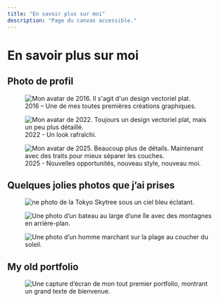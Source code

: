 ```yaml
---
title: "En savoir plus sur moi"
description: "Page du canvas accessible."
---
```


# En savoir plus sur moi

## Photo de profil

<figure>
  <Image
    src="https://5q44w9bzpv.ufs.sh/f/vqzvWuhpJmwXliqVsBCbbFRm7wShzYQZJ4WeOX8q02spPHKE"
    alt="Mon avatar de 2016. Il s'agit d'un design vectoriel plat."
  />
  <figcaption>
    2016 – Une de mes toutes premières créations graphiques.
  </figcaption>
</figure>

<figure>
  <Image
    src="https://5q44w9bzpv.ufs.sh/f/vqzvWuhpJmwX1wRGlfIRHdtW9MuSenZ7CN360Bwy8IpQijUb"
    alt="Mon avatar de 2022. Toujours un design vectoriel plat, mais un peu plus détaillé."
  />
  <figcaption>2022 - Un look rafraîchi.</figcaption>
</figure>

<figure>
  <Image
    src="https://5q44w9bzpv.ufs.sh/f/vqzvWuhpJmwXcbArxXFWPh3xNZjmzVMS5t9QDGin0YqvX2lw"
    alt="Mon avatar de 2025. Beaucoup plus de détails. Maintenant avec des traits pour mieux séparer les couches."
  />
  <figcaption>
    2025 - Nouvelles opportunités, nouveau style, nouveau moi.
  </figcaption>
</figure>

## Quelques jolies photos que j’ai prises

<figure>
  <Image
    src="https://5q44w9bzpv.ufs.sh/f/vqzvWuhpJmwX2zP6Isjab2JnoGdL156AWIvsmt0jQPpKyFz8"
    alt="ne photo de la Tokyo Skytree sous un ciel bleu éclatant."
  />
</figure>

<figure>
  <Image
    src="https://5q44w9bzpv.ufs.sh/f/vqzvWuhpJmwXHSk6BSAi8sevGcB4FyxCY9AX7lOpHVJzWb6f"
    alt="Une photo d’un bateau au large d’une île avec des montagnes en arrière-plan."
  />
</figure>

<figure>
  <Image
    src="https://5q44w9bzpv.ufs.sh/f/vqzvWuhpJmwXZOH8OaCSLlRducqbNZgY7F3QVhKp02nC4JrI"
    alt="Une photo d’un homme marchant sur la plage au coucher du soleil."
  />
</figure>

## My old portfolio

<figure>
  <Image
    src="https://5q44w9bzpv.ufs.sh/f/vqzvWuhpJmwXvqgwD1hpJmwX8nIfCriaYKcTs17Wdk5eDNt6"
    alt="Une capture d’écran de mon tout premier portfolio, montrant un grand texte de bienvenue."
  />
</figure>
